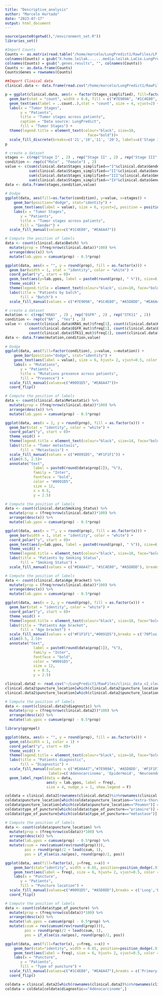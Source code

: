 ```yaml
---
title: "Descriptive_analysis"
author: "Marcelo Hurtado"
date: "2023-07-17"
output: html_document
---
```


```r
source(paste0(getwd(),"/environment_set.R"))
libraries_set()
```

```r
#Import Counts
Counts <- as.matrix(read.table("/home/marcelo/LungPredict1/RawFiles/LP_STAR_RSEM_matrix_LEILA.txt", header=T, row.names = 1))
colnames(Counts) = gsub("X.home.leilak.......media.leilak.LaCie.LungPredict.Adenocarcinoma.RSEM.RNAseq_quals.", "", colnames(Counts))
colnames(Counts) = gsub(".genes.results", "", colnames(Counts))
Counts <- as.data.frame(Counts)
Counts$Genes = rownames(Counts)

##Import Clinical data
clinical.data <- data.frame(read.csv("/home/marcelo/LungPredict1/RawFiles/ColumnData_LungPredict.csv", row.names = 1))
```

```r
p = ggplot(clinical.data, aes(x = factor(Stages_simplified), fill=factor(..count..)), stat="count") +
  geom_bar(stat = "count", width = 0.6, fill = c("#7E909A", "#1C4E80", "#A5D8DD", "#EA6A47"))+
  geom_text(aes(label = ..count..),stat = "count", size = 4, vjust=2) +
  labs(x = "Tumor Stages",
       y = "Patients",
       title = "Tumor stages across patients",
       caption = "Data source: LungPredict",
       fill = "Tumor Stages") +
  theme(legend.title = element_text(colour="black", size=10, 
                                      face="bold"))+
  scale_fill_discrete(breaks=c('21','10','11', '20'), labels=c('Stage I', 'Stage II','Stage III', 'Stage IV'))
p 
```

```r
# create a dataset
stages <- c(rep("Stage I" , 2) , rep("Stage II" , 2) , rep("Stage III" , 2) , rep("Stage IV" , 2) )
condition <- rep(c("Male" , "Female") , 2)
value <- c(sum(clinical.data$Stages_simplified=="I"&clinical.data$Gender=="M"), sum(clinical.data$Stages_simplified=="I"&clinical.data$Gender=="F"),
           sum(clinical.data$Stages_simplified=="II"&clinical.data$Gender=="M"), sum(clinical.data$Stages_simplified=="II"&clinical.data$Gender=="F"),
           sum(clinical.data$Stages_simplified=="III"&clinical.data$Gender=="M"), sum(clinical.data$Stages_simplified=="III"&clinical.data$Gender=="F"),
           sum(clinical.data$Stages_simplified=="IV"&clinical.data$Gender=="M"), sum(clinical.data$Stages_simplified=="IV"&clinical.data$Gender=="F"))
data <- data.frame(stages,condition,value)
 
# Dodge
ggplot(data, aes(fill=as.factor(condition), y=value, x=stages)) + 
    geom_bar(position="dodge", stat="identity") + 
    geom_text(aes(label = value), size = 6, vjust=2, position = position_dodge(width = .9)) +
    labs(x = "Tumor Stages",
       y = "Patients",
       title = "Tumor stages across patients",
       fill = "Gender") +
  scale_fill_manual(values=c("#1C4E80", "#EA6A47"))
```

```r
# Compute the position of labels
data <- count(clinical.data$Batch) %>%
  mutate(prop = (freq/nrow(clinical.data))*100) %>%
  arrange(desc(x)) %>%
  mutate(lab.ypos = cumsum(prop) - 0.5*prop)

ggplot(data, aes(x = "", y = round(prop), fill = as.factor(x))) +
  geom_bar(width = 1, stat = "identity", color = "white") +
  coord_polar("y", start = 0)+
  geom_text(aes(y=lab.ypos, label = paste0(round(prop), " %")), size=6, color = "black")+
  theme_void() +
  theme(legend.title = element_text(colour="black", size=10, face="bold"))+
  labs(title = "Patients by batch",
       fill = "Batch") +
  scale_fill_manual(values = c("#7E909A", "#1C4E80", "#A5D8DD", "#EA6A47"), labels=c('Batch 1', 'Batch 2', 'Batch 3', 'Batch 4')) 

```

```r
# create a dataset
mutation <- c(rep("KRAS" , 2) , rep("EGFR" , 2) , rep("STK11" , 2))
condition <- rep(c("NA" , "Yes") , 3)
value <- c(count(clinical.data$KRAS_mut)$freq[1], count(clinical.data$KRAS_mut)$freq[2],
           count(clinical.data$EGFR_mut)$freq[1], count(clinical.data$EGFR_mut)$freq[2],
           count(clinical.data$STK11_mut)$freq[1], count(clinical.data$STK11_mut)$freq[2])
data <- data.frame(mutation,condition,value)
 
# Dodge
ggplot(data, aes(fill=factor(condition), y=value, x=mutation)) + 
    geom_bar(position="dodge", stat="identity") + 
    geom_text(aes(label = value), size = 6, hjust= 2, vjust=0.5, color = "black", position = position_dodge(width = .9)) +
    labs(x = "Mutations",
       y = "Patients",
       title = "Mutations presence across patients",
       fill = "Presence") +
  scale_fill_manual(values=c("#0091D5", "#EA6A47"))+
  coord_flip()
```
```r
# Compute the position of labels
data <- count(clinical.data$Metastatic) %>%
  mutate(prop = (freq/nrow(clinical.data))*100) %>%
  arrange(desc(x)) %>%
  mutate(lab.ypos = cumsum(prop) - 0.5*prop)

ggplot(data, aes(x = 2, y = round(prop), fill = as.factor(x))) +
  geom_bar(stat = "identity", color = "white") +
  coord_polar("y", start = 0)+
  theme_void() +
  theme(legend.title = element_text(colour="black", size=14, face="bold"))+
  labs(title = "Tumor metastasis",
       fill = "Metastasis") +
  scale_fill_manual(values = c("#0091D5", "#F1F1F1")) +
  xlim(0.5, 2.5)+
  annotate("text",
             label = paste0(round(data$prop[2]), "%"),
             family = "Inter",
             fontface = "bold",
             color = "#0091D5",
             size = 12,
             x = 0.5,
             y = 2.5)
```

```r
# Compute the position of labels
data <- count(clinical.data$Smoking_Status) %>%
  mutate(prop = (freq/nrow(clinical.data))*100) %>%
  arrange(desc(x)) %>%
  mutate(lab.ypos = cumsum(prop) - 0.5*prop)

ggplot(data, aes(x = "", y = round(prop), fill = as.factor(x))) +
  geom_bar(width = 1, stat = "identity", color = "white") +
  coord_polar("y", start = 0)+
  geom_text(aes(y=lab.ypos, label = paste0(round(prop), " %")), size=6, color = "black")+
  theme_void() +
  theme(legend.title = element_text(colour="black", size=10, face="bold"))+
  labs(title = "Patients by Smoking Status",
       fill = "Smoking Status") +
  scale_fill_manual(values = c("#EA6A47", "#1C4E80", "#A5D8DD"), breaks = c('Old', 'No', 'Yes'), labels=c('Old', 'Never', 'Current')) 
```

```r
# Compute the position of labels
data <- count(clinical.data$Age_Bracket) %>%
  mutate(prop = (freq/nrow(clinical.data))*100) %>%
  arrange(desc(x)) %>%
  mutate(lab.ypos = cumsum(prop) - 0.5*prop)

ggplot(data, aes(x = 2, y = round(prop), fill = as.factor(x))) +
  geom_bar(stat = "identity", color = "white") +
  coord_polar("y", start = 0)+
  theme_void() +
  theme(legend.title = element_text(colour="black", size=10, face="bold"))+
  labs(title = "Patients Age bracket",
       fill = "Age bracket") +
  scale_fill_manual(values = c("#F1F1F1","#0091D5"),breaks = c('70Plus', 'Less70'), labels=c('More than 70 years old', 'Less than 70 years old')) +
  xlim(0.5, 2.5)+
  annotate("text",
             label = paste0(round(data$prop[1]), "%"),
             family = "Inter",
             fontface = "bold",
             color = "#0091D5",
             size = 12,
             x = 0.5,
             y = 2.5)
```
```r
clinical.data2 <- read.csv("~/LungPredict1/RawFiles/clinic_data_v2_clean.csv", row.names=1)
clinical.data2$puncture_location[which(clinical.data2$puncture_location=="Extra-thoracique")] = "extra-thoracique"
clinical.data2$puncture_location[which(clinical.data2$puncture_location=="")] = "NA"
```

```r
# Compute the position of labels
data <- count(clinical.data2$diagnostic) %>%
  mutate(prop = (freq/nrow(clinical.data2))*100) %>%
  arrange(desc(x)) %>%
  mutate(lab.ypos = cumsum(prop) - 0.5*prop)

library(ggrepel)

ggplot(data, aes(x = "", y = round(prop), fill = as.factor(x))) +
  geom_col(width = 1, color = 1) +
  coord_polar("y", start = 0)+
  theme_void() +
  theme(legend.title = element_text(colour="black", size=10, face="bold"))+
  labs(title = "Patients diagnostic",
       fill = "Diagnostic") +
  scale_fill_manual(values = c("#EA6A47","#7E909A", '#A5D8DD', '#F1F1F1'),breaks = c('Adénocarcinome', 'Epidermoïde', 'Tumeur neuroendocrine', 'Autre'), 
                    labels=c('Adenocarcinoma', 'Epidermoid', 'Neuroendocrine', 'Other')) +
  geom_label_repel(data = data,
                   aes(y = lab.ypos, label = freq),
                   size = 4, nudge_x = 1, show.legend = F) 


```
```r

coldata = clinical.data2[rownames(clinical.data2)%in%rownames(clinical.data),]
coldata$puncture_location[which(coldata$puncture_location=="extra-thoracique")] = "Extra-thoracique"
coldata$puncture_location[which(coldata$puncture_location=="Poumon")] = "Lung"
coldata$type_of_puncture[which(coldata$type_of_puncture=="primaire")] = "Primary"
coldata$type_of_puncture[which(coldata$type_of_puncture=="métastase")] = "Metastasis"
```

```r
# Compute the position of labels
data <- count(coldata$puncture_location) %>%
  mutate(prop = (freq/nrow(coldata))*100) %>%
  arrange(desc(x)) %>%
  mutate(lab.ypos = cumsum(prop) - 0.5*prop) %>% 
  mutate(csum = rev(cumsum(rev(round(prop)))), 
         pos = round(prop)/2 + lead(csum, 1),
         pos = if_else(is.na(pos), round(prop)/2, pos))

ggplot(data, aes(fill=factor(x), y=freq, x=x)) + 
    geom_bar(stat="identity", width = 0.65, position=position_dodge(.9)) + 
    geom_text(aes(label = freq), size = 6, hjust= 2, vjust=0.5, color = "black", position = position_dodge(width = .9)) +
    labs(x = "Puncture",
       y = "Patients",
       fill = "Puncture location") +
  scale_fill_manual(values=c("#0091D5", "#A5D8DD"),breaks = c('Lung','Extra-thoracique'))+
  coord_flip()

```

```r
# Compute the position of labels
data <- count(coldata$type_of_puncture) %>%
  mutate(prop = (freq/nrow(coldata))*100) %>%
  arrange(desc(x)) %>%
  mutate(lab.ypos = cumsum(prop) - 0.5*prop) %>% 
  mutate(csum = rev(cumsum(rev(round(prop)))), 
         pos = round(prop)/2 + lead(csum, 1),
         pos = if_else(is.na(pos), round(prop)/2, pos))

ggplot(data, aes(fill=factor(x), y=freq, x=x)) + 
    geom_bar(stat="identity", width = 0.65, position=position_dodge(.9)) + 
    geom_text(aes(label = freq), size = 6, hjust= 2, vjust=0.5, color = "black", position = position_dodge(width = .9)) +
    labs(x = "Puncture",
       y = "Patients",
       fill = "Type of puncture") +
  scale_fill_manual(values=c("#1C4E80", "#EA6A47"),breaks = c('Primary', 'Metastasis'))+
  coord_flip()
```

```r
coldata = clinical.data2[which(rownames(clinical.data2)%in%rownames(clinical.data)),]
coldata = coldata[coldata$diagnostic=="Adénocarcinome",]
```


